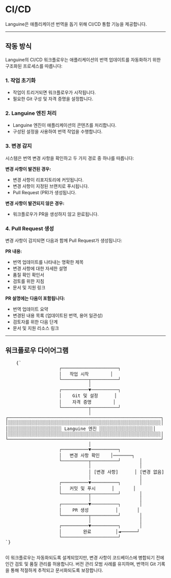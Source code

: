 # CI/CD

Languine은 애플리케이션 번역을 돕기 위해 CI/CD 통합 기능을 제공합니다.

---

## 작동 방식

Languine의 CI/CD 워크플로우는 애플리케이션의 번역 업데이트를 자동화하기 위한 구조화된 프로세스를 따릅니다:

### 1. 작업 초기화
- 작업이 트리거되면 워크플로우가 시작됩니다.
- 필요한 Git 구성 및 자격 증명을 설정합니다.

### 2. Languine 엔진 처리
- Languine 엔진이 애플리케이션의 콘텐츠를 처리합니다.
- 구성된 설정을 사용하여 번역 작업을 수행합니다.

### 3. 변경 감지
시스템은 번역 변경 사항을 확인하고 두 가지 경로 중 하나를 따릅니다:

**변경 사항이 발견된 경우:**
- 변경 사항이 리포지토리에 커밋됩니다.
- 변경 사항이 지정된 브랜치로 푸시됩니다.
- Pull Request (PR)가 생성됩니다.

**변경 사항이 발견되지 않은 경우:**
- 워크플로우가 PR을 생성하지 않고 완료됩니다.

### 4. Pull Request 생성
변경 사항이 감지되면 다음과 함께 Pull Request가 생성됩니다:

**PR 내용:**
- 번역 업데이트를 나타내는 명확한 제목
- 변경 사항에 대한 자세한 설명
- 품질 확인 확인서
- 검토를 위한 지침
- 문서 및 지원 링크

**PR 설명에는 다음이 포함됩니다:**
- 번역 업데이트 요약
- 변경된 내용 목록 (업데이트된 번역, 용어 일관성)
- 검토자를 위한 다음 단계
- 문서 및 지원 리소스 링크

---

## 워크플로우 다이어그램

<div className="flex flex-col items-center justify-center p-4 h-[400px] sm:h-[500px] md:h-[650px]">
  <pre
    className="p-4 text-sm leading-5 mb-4 scale-[0.5] sm:scale-[0.65] md:scale-90 transform-gpu"
    style={{
      fontFamily: "monospace",
      whiteSpace: "pre",
      textAlign: "left",
    }}
  >
    {`
                    ┌─────────────────────┐
                    │   작업 시작        │
                    └──────────┬──────────┘
                               │
                    ┌──────────▼──────────┐
                    │    Git 및 설정      │
                    │    자격 증명        │
                    └──────────┬──────────┘
                               │
┌─────────────────────────────────────────────────────────┐
│░░░░░░░░░░░░░░░░░░░░░░░░░░░░░░░░░░░░░░░░░░░░░░░░░░░░░░░░░│
│░░░░░░░░░░░░░░░░░░░░ Languine 엔진 ░░░░░░░░░░░░░░░░░░░░│
│░░░░░░░░░░░░░░░░░░░░░░░░░░░░░░░░░░░░░░░░░░░░░░░░░░░░░░░░░│
└─────────────────────────────────────────────────────────┘
                               │
                    ┌──────────▼──────────┐
                    │   변경 사항 확인    │───────┐
                    └──────────┬──────────┘       │
                               │                  │
                               │ [변경 사항]      │ [변경 없음]
                               │                  │
                    ┌──────────▼──────────┐       │
                    │   커밋 및 푸시      │       │
                    └──────────┬──────────┘       │
                               │                  │
                    ┌──────────▼──────────┐       │
                    │    PR 생성          │       │
                    └──────────┬──────────┘       │
                               │                  │
                    ┌──────────▼──────────┐       │
                    │        완료         │◄──────┘
                    └─────────────────────┘
`}
  </pre>
</div>

이 워크플로우는 자동화되도록 설계되었지만, 변경 사항이 코드베이스에 병합되기 전에 인간 검토 및 품질 관리를 허용합니다. 버전 관리 모범 사례를 유지하며, 번역이 Git 기록을 통해 적절하게 추적되고 문서화되도록 보장합니다.
